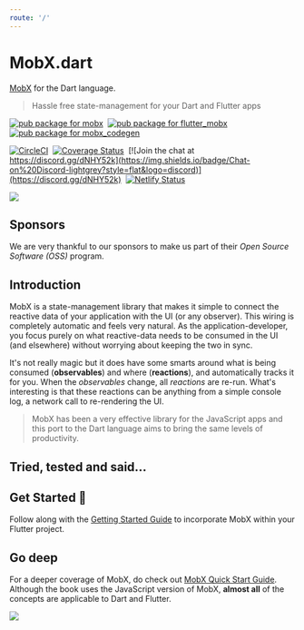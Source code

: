 ```yaml
---
route: '/'
---
```



# MobX.dart

[MobX](https://github.com/mobxjs/mobx) for the Dart language.

> Hassle free state-management for your Dart and Flutter apps

[![pub package for mobx](https://img.shields.io/pub/v/mobx.svg?label=mobx&color=blue)](https://pub.dartlang.org/packages/mobx)&nbsp;
[![pub package for flutter_mobx](https://img.shields.io/pub/v/flutter_mobx.svg?label=flutter_mobx&color=blue)](https://pub.dartlang.org/packages/flutter_mobx)&nbsp;
[![pub package for mobx_codegen](https://img.shields.io/pub/v/mobx_codegen.svg?label=mobx_codegen&color=blue)](https://pub.dartlang.org/packages/mobx_codegen)&nbsp;

[![CircleCI](https://circleci.com/gh/mobxjs/mobx.dart.svg?style=svg)](https://circleci.com/gh/mobxjs/mobx.dart)&nbsp;
[![Coverage Status](https://img.shields.io/codecov/c/github/mobxjs/mobx.dart/master.svg)](https://codecov.io/gh/mobxjs/mobx.dart)&nbsp;
[![Join the chat at https://discord.gg/dNHY52k](https://img.shields.io/badge/Chat-on%20Discord-lightgrey?style=flat&logo=discord)](https://discord.gg/dNHY52k)&nbsp;
[![Netlify Status](https://api.netlify.com/api/v1/badges/05330d31-0411-4aac-a278-76615bcaff9e/deploy-status)](https://app.netlify.com/sites/mobx-dart/deploys)&nbsp;

<a href="https://flutter.dev/docs/development/packages-and-plugins/favorites">
  <img src={flutterFavorite} height={128} />
</a>

## Sponsors

We are very thankful to our sponsors to make us part of their _Open Source Software (OSS)_ program.


<SponsorList />

## Introduction

MobX is a state-management library that makes it simple to connect the
reactive data of your application with the UI (or any observer). This wiring is completely automatic
and feels very natural. As the application-developer, you focus purely on what reactive-data
needs to be consumed in the UI (and elsewhere) without worrying about keeping the two
in sync.

It's not really magic but it does have some smarts around what is being consumed (**observables**)
and where (**reactions**), and automatically tracks it for you. When the _observables_
change, all _reactions_ are re-run. What's interesting is that these reactions can be anything from a simple
console log, a network call to re-rendering the UI.

> MobX has been a very effective library for the JavaScript
> apps and this port to the Dart language aims to bring the same levels of productivity.

## Tried, tested and said...


<TestimonialList />

## Get Started 🚀

Follow along with the [Getting Started Guide](/getting-started) to incorporate MobX within your Flutter project.

## Go deep

For a deeper coverage of MobX, do check out [MobX Quick Start Guide](https://www.packtpub.com/web-development/mobx-quick-start-guide). Although the book uses the JavaScript version of MobX, **almost all** of the concepts are applicable to Dart and Flutter.

<a href="https://www.packtpub.com/web-development/mobx-quick-start-guide">
  <img src={book} />
</a>
